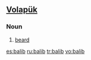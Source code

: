 ==[[Volapük]]==

===Noun===
{{infl|vo|noun}}

# [[beard]]

[[es:balib]]
[[ru:balib]]
[[tr:balib]]
[[vo:balib]]